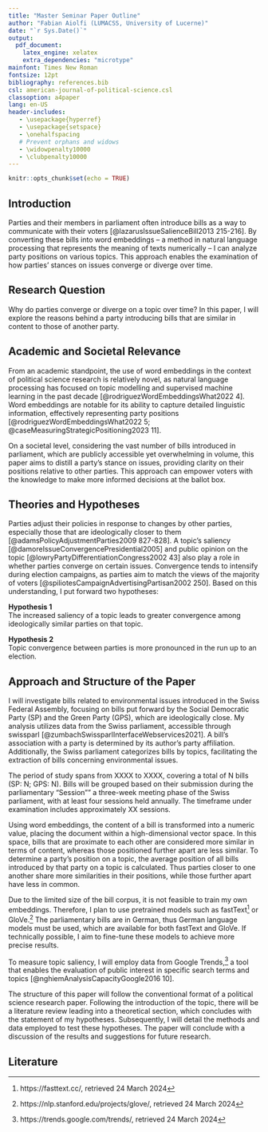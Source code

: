 ```yaml
---
title: "Master Seminar Paper Outline"
author: "Fabian Aiolfi (LUMACSS, University of Lucerne)"
date: "`r Sys.Date()`"
output: 
  pdf_document:
    latex_engine: xelatex
    extra_dependencies: "microtype"
mainfont: Times New Roman
fontsize: 12pt
bibliography: references.bib
csl: american-journal-of-political-science.csl
classoption: a4paper
lang: en-US
header-includes:
   - \usepackage{hyperref}
   - \usepackage{setspace}
   - \onehalfspacing
   # Prevent orphans and widows
   - \widowpenalty10000
   - \clubpenalty10000
---
```


\onehalfspacing

```r
knitr::opts_chunk$set(echo = TRUE)
```

## Introduction
Parties and their members in parliament often introduce bills as a way to communicate with their voters [@lazarusIssueSalienceBill2013 215-216]. By converting these bills into word embeddings – a method in natural language processing that represents the meaning of texts numerically – I can analyze party positions on various topics. This approach enables the examination of how parties’ stances on issues converge or diverge over time.

## Research Question
Why do parties converge or diverge on a topic over time? In this paper, I will explore the reasons behind a party introducing bills that are similar in content to those of another party. 

## Academic and Societal Relevance
From an academic standpoint, the use of word embeddings in the context of political science research is relatively novel, as natural language processing has focused on topic modelling and supervised machine learning in the past decade [@rodriguezWordEmbeddingsWhat2022 4]. Word embeddings are notable for its ability to capture detailed linguistic information, effectively representing party positions [@rodriguezWordEmbeddingsWhat2022 5; @caseMeasuringStrategicPositioning2023 11].

On a societal level, considering the vast number of bills introduced in parliament, which are publicly accessible yet overwhelming in volume, this paper aims to distill a party’s stance on issues, providing clarity on their positions relative to other parties. This approach can empower voters with the knowledge to make more informed decisions at the ballot box.

## Theories and Hypotheses
Parties adjust their policies in response to changes by other parties, especially those that are ideologically closer to them [@adamsPolicyAdjustmentParties2009 827-828]. A topic’s saliency [@damoreIssueConvergencePresidential2005] and public opinion on the topic [@lowryPartyDifferentiationCongress2002 43] also play a role in whether parties converge on certain issues. Convergence tends to intensify during election campaigns, as parties aim to match the views of the majority of voters [@spiliotesCampaignAdvertisingPartisan2002 250]. Based on this understanding, I put forward two hypotheses:  
  
**Hypothesis 1**  
The increased saliency of a topic leads to greater convergence among ideologically similar parties on that topic.  

**Hypothesis 2**  
Topic convergence between parties is more pronounced in the run up to an election.

## Approach and Structure of the Paper
I will investigate bills related to environmental issues introduced in the Swiss Federal Assembly, focusing on bills put forward by the Social Democratic Party (SP) and the Green Party (GPS), which are ideologically close. My analysis utilizes data from the Swiss parliament, accessible through swissparl [@zumbachSwissparlInterfaceWebservices2021]. A bill’s association with a party is determined by its author's party affiliation. Additionally, the Swiss parliament categorizes bills by topics, facilitating the extraction of bills concerning environmental issues.

The period of study spans from XXXX to XXXX, covering a total of N bills (SP: N; GPS: N). Bills will be grouped based on their submission during the parliamentary “Session”” a three-week meeting phase of the Swiss parliament, with at least four sessions held annually. The timeframe under examination includes approximately XX sessions.

Using word embeddings, the content of a bill is transformed into a numeric value, placing the document within a high-dimensional vector space. In this space, bills that are proximate to each other are considered more similar in terms of content, whereas those positioned further apart are less similar. To determine a party’s position on a topic, the average position of all bills introduced by that party on a topic is calculated. Thus parties closer to one another share more similarities in their positions, while those further apart have less in common.

Due to the limited size of the bill corpus, it is not feasible to train my own embeddings. Therefore, I plan to use pretrained models such as fastText^[https://fasttext.cc/, retrieved 24 March 2024] or GloVe.^[https://nlp.stanford.edu/projects/glove/, retrieved 24 March 2024] The parliamentary bills are in German, thus German language models must be used, which are available for both fastText and GloVe. If technically possible, I aim to fine-tune these models to achieve more precise results.

To measure topic saliency, I will employ data from Google Trends,^[https://trends.google.com/trends/, retrieved 24 March 2024] a tool that enables the evaluation of public interest in specific search terms and topics [@nghiemAnalysisCapacityGoogle2016 10].

The structure of this paper will follow the conventional format of a political science research paper. Following the introduction of the topic, there will be a literature review leading into a theoretical section, which concludes with the statement of my hypotheses. Subsequently, I will detail the methods and data employed to test these hypotheses. The paper will conclude with a discussion of the results and suggestions for future research.

\pagebreak

## Literature
